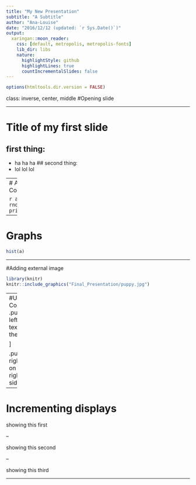 ```yaml
---
title: "My New Presentation"
subtitle: "A Subtitle"
author: "Ana-Louise"
date: "2016/12/12 (updated: `r Sys.Date()`)"
output:
  xaringan::moon_reader:
    css: [default, metropolis, metropolis-fonts]
    lib_dir: libs
    nature:
      highlightStyle: github
      highlightLines: true
      countIncrementalSlides: false
---
```


```r
options(htmltools.dir.version = FALSE)
```

class: inverse, center, middle
#Opening slide

---


# Title of my first slide
## first thing: 
- ha ha ha 
## second thing: 
- lol lol lol 


---
# Adding R Codeblocks

```r
a <- rnorm(10,0,1)
print(a)
```

---

# Graphs 
```r
hist(a)
```
---

#Adding external image 
```r
library(knitr)
knitr::include_graphics("Final_Presentation/puppy.jpg")
```

---
#Using Columns 
.pull-left[
texint on the left

]

.pull-right [
on the right side 
]

---

# Incrementing displays

showing this first 

--

showing this second 

--

showing this third 

---

